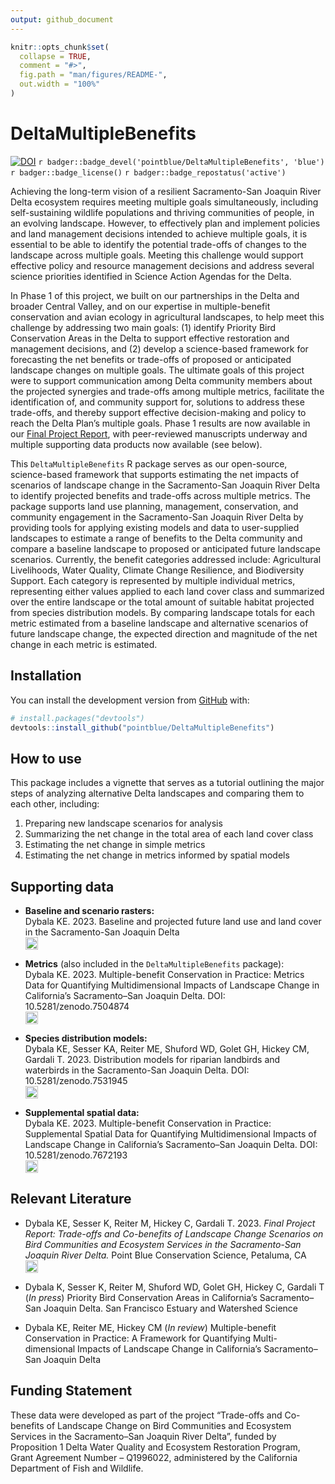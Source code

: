 ```yaml
---
output: github_document
---
```


<!-- README.md is generated from README.Rmd. Please edit that file -->

```r
knitr::opts_chunk$set(
  collapse = TRUE,
  comment = "#>",
  fig.path = "man/figures/README-",
  out.width = "100%"
)
```

<!-- <img src="man/figures/PB_logo_RGB_Full_Color_cs.jpg" align="left" alt="" width="180" /><br><br> -->

# DeltaMultipleBenefits

<!-- badges: start -->
[![DOI](https://zenodo.org/badge/380353580.svg)](https://zenodo.org/badge/latestdoi/380353580)
`r badger::badge_devel('pointblue/DeltaMultipleBenefits', 'blue')` 
`r badger::badge_license()`
`r badger::badge_repostatus('active')`
<!-- badges: end -->

Achieving the long-term vision of a resilient Sacramento-San Joaquin River Delta ecosystem requires meeting multiple goals simultaneously, including self-sustaining wildlife populations and thriving communities of people, in an evolving landscape. However, to effectively plan and implement policies and land management decisions intended to achieve multiple goals, it is essential
to be able to identify the potential trade-offs of changes to the landscape across multiple goals. Meeting this challenge would support effective policy and resource management decisions and address several science priorities identified in Science Action Agendas for the Delta.

In Phase 1 of this project, we built on our partnerships in the Delta and broader Central Valley, and on our expertise in multiple-benefit conservation and avian ecology in agricultural landscapes, to help meet this challenge by addressing two main goals: (1) identify Priority Bird Conservation Areas in the Delta to support effective restoration and management decisions, and (2) develop a science-based framework for forecasting the net benefits or trade-offs of proposed or anticipated landscape changes on multiple goals. The ultimate goals of this project were to support communication among Delta community members about the projected synergies and trade-offs among multiple metrics, facilitate the identification of, and community support for, solutions to address these trade-offs, and thereby support effective decision-making and policy to reach the Delta Plan’s multiple goals. Phase 1 results are now available in our [Final Project Report](https://www.kristendybala.com/files/Dybala2023_DeltaMultipleBenefits_Report.pdf), with peer-reviewed manuscripts underway and multiple supporting data products now available (see below). 

This `DeltaMultipleBenefits` R package serves as our open-source, science-based framework that supports estimating the net impacts of scenarios of landscape change in the Sacramento-San Joaquin River Delta to identify projected benefits and trade-offs across multiple metrics. The package supports land use planning, management, conservation, and community engagement in the Sacramento-San Joaquin River Delta by providing tools for applying existing models and data to user-supplied landscapes to estimate a range of benefits to the Delta community and compare a baseline landscape to proposed or anticipated future landscape scenarios. Currently, the benefit categories addressed include: Agricultural Livelihoods, Water Quality, Climate Change Resilience, and Biodiversity Support. Each category is represented by multiple individual metrics, representing either values applied to each land cover class and summarized over the entire landscape or the total amount of suitable habitat projected from species distribution models. By comparing landscape totals for each metric estimated from a baseline landscape and alternative scenarios of future landscape change, the expected direction and magnitude of the net change in each metric is estimated. 

## Installation

<!--You can install the released version of DeltaMultipleBenefits from [CRAN](https://CRAN.R-project.org) with:

``` r
install.packages("DeltaMultipleBenefits")
```

And the development version from [GitHub](https://github.com/) with:-->

You can install the development version from [GitHub](https://github.com/) with:

``` r
# install.packages("devtools")
devtools::install_github("pointblue/DeltaMultipleBenefits")
```
## How to use

This package includes a vignette that serves as a tutorial outlining the major steps of analyzing alternative Delta landscapes and comparing them to each other, including:  

1. Preparing new landscape scenarios for analysis 
2. Summarizing the net change in the total area of each land cover class
3. Estimating the net change in simple metrics  
4. Estimating the net change in metrics informed by spatial models  

## Supporting data

* **Baseline and scenario rasters:**  
Dybala KE. 2023. Baseline and projected future land use and land cover in the Sacramento-San Joaquin Delta<br>
[<img src="https://raw.githubusercontent.com/FortAwesome/Font-Awesome/6.x/svgs/solid/arrow-up-right-from-square.svg" width="20" height="20">](https://apps.wildlife.ca.gov/bios6/?bookmark=356)

* **Metrics** (also included in the `DeltaMultipleBenefits` package):  
Dybala KE. 2023. Multiple-benefit Conservation in Practice: Metrics Data for Quantifying Multidimensional Impacts of Landscape Change in California’s Sacramento–San Joaquin Delta. DOI: 10.5281/zenodo.7504874<br>
[<img src="https://raw.githubusercontent.com/FortAwesome/Font-Awesome/6.x/svgs/solid/arrow-up-right-from-square.svg" width="20" height="20">](https://doi.org/10.5281/zenodo.7504874)

* **Species distribution models:**  
Dybala KE, Sesser KA, Reiter ME, Shuford WD, Golet GH, Hickey CM, Gardali T. 2023. Distribution models for riparian landbirds and waterbirds in the Sacramento-San Joaquin Delta. DOI: 10.5281/zenodo.7531945<br>
[<img src="https://raw.githubusercontent.com/FortAwesome/Font-Awesome/6.x/svgs/solid/arrow-up-right-from-square.svg" width="20" height="20">](https://doi.org/10.5281/zenodo.7531945)

* **Supplemental spatial data:**  
Dybala KE. 2023. Multiple-benefit Conservation in Practice: Supplemental Spatial Data for Quantifying Multidimensional Impacts of Landscape Change in California’s Sacramento–San Joaquin Delta. DOI: 10.5281/zenodo.7672193<br>
[<img src="https://raw.githubusercontent.com/FortAwesome/Font-Awesome/6.x/svgs/solid/arrow-up-right-from-square.svg" width="20" height="20">](https://doi.org/10.5281/zenodo.7672193)


## Relevant Literature

* Dybala KE, Sesser K, Reiter M, Hickey C, Gardali T. 2023. *Final Project Report: Trade-offs and Co-benefits of Landscape Change Scenarios on Bird Communities and Ecosystem Services in the Sacramento-San Joaquin River Delta.* Point Blue Conservation Science, Petaluma, CA<br>
[<img src="https://raw.githubusercontent.com/FortAwesome/Font-Awesome/6.x/svgs/solid/file-pdf.svg" width="20" height="20">](https://www.kristendybala.com/files/Dybala2023_DeltaMultipleBenefits_Report.pdf)

* Dybala K, Sesser K, Reiter M, Shuford WD, Golet GH, Hickey C, Gardali T (*In press*) Priority Bird Conservation Areas in California’s Sacramento–San Joaquin Delta. San Francisco Estuary and Watershed Science

* Dybala KE, Reiter ME, Hickey CM (*In review*) Multiple-benefit Conservation in Practice: A Framework for Quantifying Multi-dimensional Impacts of Landscape Change in California’s Sacramento–San Joaquin Delta


## Funding Statement

These data were developed as part of the project "Trade-offs and Co-benefits of Landscape Change on Bird Communities and Ecosystem Services in the Sacramento–San Joaquin River Delta", funded by Proposition 1 Delta Water Quality and Ecosystem Restoration Program, Grant Agreement Number – Q1996022, administered by the California Department of Fish and Wildlife.
